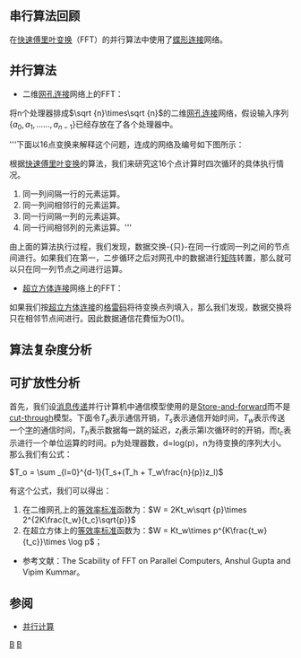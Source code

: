 {{NoteTA|G1=Math|G2=IT|1=zh:傅里叶; zh-hans:傅里叶; zh-hant:傅立葉;|2=zh-hans:并行;zh-hant:平行;}}
==串行算法回顾==
在[[快速傅里叶变换|快速傅里叶变换]]（FFT）的并行算法中使用了[[蝶形连接|蝶形连接]]网络。
==并行算法==
*二维[[网孔连接|网孔连接]]网络上的FFT：
将n个处理器排成<math>\sqrt {n}\times\sqrt {n}</math>的二维[[网孔连接|网孔连接]]网络，假设输入序列<math>\{a_0,a_1,......,a_{n-1}\}</math>已经存放在了各个处理器中。

'''下面以16点变换来解释这个问题，连成的网络及编号如下图所示：

根据[[快速傅里叶变换|快速傅里叶变换]]的算法，我们来研究这16个点计算时四次循环的具体执行情况。

#同一列间隔一行的元素运算。
#同一列间相邻行的元素运算。
#同一行间隔一列的元素运算。
#同一行间相邻列的元素运算。'''

由上面的算法执行过程，我们发现，数据交换-{只}-在同一行或同一列之间的节点间进行。如果我们在第一，二步循环之后对网孔中的数据进行[[矩阵|矩阵]]转置，那么就可以只在同一列节点之间进行运算。
*[[超立方体连接|超立方体连接]]网络上的FFT：
如果我们按[[超立方体连接|超立方体连接]]的[[格雷码|格雷码]]将待变换点列填入，那么我们发现，数据交换将只在相邻节点间进行。因此数据通信花費恒为O(1)。

==算法复杂度分析==
==可扩放性分析==
{{see also|计算机网络}}
首先，我们设[[消息传递|消息传递]]并行计算机中通信模型使用的是[[Store-and-forward|Store-and-forward]]而不是[[cut-through|cut-through]]模型。下面令<math>T_o</math>表示通信开销，<math>T_s</math>表示通信开始时间，<math>T_w</math>表示传送一个[[字|字]]的通信时间，<math>T_h</math>表示数据每一跳的延迟，<math>z_l</math>表示第l次循环时的开销，而<math>t_c</math>表示进行一个单位运算的时间。p为处理器数，d=log(p)，n为待变换的序列大小。
那么我们有公式：

<math>T_o = \sum _{l=0}^{d-1}(T_s+(T_h + T_w\frac{n}{p})z_l)</math>

有这个公式，我们可以得出：
#在二维网孔上的[[等效率标准|等效率标准]]函数为：<math>W = 2Kt_w\sqrt {p}\times 2^{2K\frac{t_w}{t_c}\sqrt{p}}</math>
#在超立方体上的[[等效率标准|等效率标准]]函数为：<math>W = Kt_w\times p^{K\frac{t_w}{t_c}}\times \log p</math>；

* 参考文献：The Scability of FFT on Parallel Computers, Anshul Gupta and Vipim Kummar。

==参阅==
*[[并行计算|并行计算]]

[[Category:并发计算|B]]
[[Category:傅里叶变换|B]]
